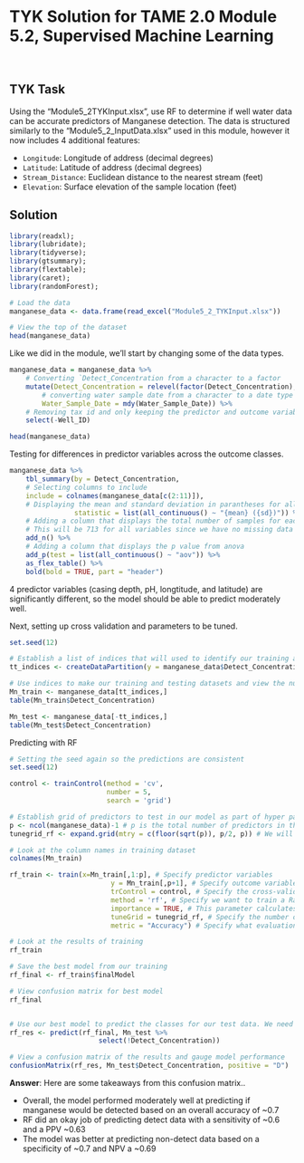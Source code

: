 # TYK Solution for TAME 2.0 Module 5.2, Supervised Machine Learning

<br>

## TYK Task

Using the "Module5_2TYKInput.xlsx", use RF to determine if well water data can be accurate predictors of Manganese detection. The data is structured similarly to the "Module5_2_InputData.xlsx" used in this module, however it now includes 4 additional features:

+ `Longitude`: Longitude of address (decimal degrees)
+ `Latitude`: Latitude of address (decimal degrees)
+ `Stream_Distance`: Euclidean distance to the nearest stream (feet)
+ `Elevation`: Surface elevation of the sample location (feet)

## Solution

```r
library(readxl);
library(lubridate);
library(tidyverse);
library(gtsummary);
library(flextable);
library(caret);
library(randomForest);
```


```r
# Load the data
manganese_data <- data.frame(read_excel("Module5_2_TYKInput.xlsx"))

# View the top of the dataset
head(manganese_data) 
```

Like we did in the module, we'll start by changing some of the data types. 
```r
manganese_data = manganese_data %>%
    # Converting `Detect_Concentration from a character to a factor
    mutate(Detect_Concentration = relevel(factor(Detect_Concentration), ref = "ND"),
        # converting water sample date from a character to a date type 
        Water_Sample_Date = mdy(Water_Sample_Date)) %>%
    # Removing tax id and only keeping the predictor and outcome variables in the dataset
    select(-Well_ID)

head(manganese_data)
```

Testing for differences in predictor variables across the outcome classes.
```r
manganese_data %>%
    tbl_summary(by = Detect_Concentration,
    # Selecting columns to include
    include = colnames(manganese_data[c(2:11)]), 
    # Displaying the mean and standard deviation in parantheses for all continuous variables
                statistic = list(all_continuous() ~ "{mean} ({sd})")) %>%
    # Adding a column that displays the total number of samples for each variable
    # This will be 713 for all variables since we have no missing data
    add_n() %>% 
    # Adding a column that displays the p value from anova
    add_p(test = list(all_continuous() ~ "aov")) %>% 
    as_flex_table() %>%
    bold(bold = TRUE, part = "header")
```

4 predictor variables (casing depth, pH, longtitude, and latitude) are significantly different, so the model should be able to predict moderately well. 

Next, setting up cross validation and parameters to be tuned.
```r
set.seed(12)

# Establish a list of indices that will used to identify our training and testing data with a 60-40 split
tt_indices <- createDataPartition(y = manganese_data$Detect_Concentration, p = 0.6, list = FALSE)

# Use indices to make our training and testing datasets and view the number of Ds (1) and NDs (0) 
Mn_train <- manganese_data[tt_indices,]
table(Mn_train$Detect_Concentration)

Mn_test <- manganese_data[-tt_indices,]
table(Mn_test$Detect_Concentration)

```

Predicting with RF
```r
# Setting the seed again so the predictions are consistent
set.seed(12)

control <- trainControl(method = 'cv',
                        number = 5,
                        search = 'grid')

# Establish grid of predictors to test in our model as part of hyper parameter tuning
p <- ncol(manganese_data)-1 # p is the total number of predictors in the dataset
tunegrid_rf <- expand.grid(mtry = c(floor(sqrt(p)), p/2, p)) # We will test sqrt(p), p/2, and p predictors

# Look at the column names in training dataset
colnames(Mn_train)

rf_train <- train(x=Mn_train[,1:p], # Specify predictor variables
                         y = Mn_train[,p+1], # Specify outcome variables
                         trControl = control, # Specify the cross-validation parameters we defined above
                         method = 'rf', # Specify we want to train a Random Forest
                         importance = TRUE, # This parameter calculates the variable importance for RF models specifically which can                                              help with downstream analyses
                         tuneGrid = tunegrid_rf, # Specify the number of predictors we want to test as defined above
                         metric = "Accuracy") # Specify what evaluation metric we want to use to decide which model is the best

# Look at the results of training
rf_train

# Save the best model from our training
rf_final <- rf_train$finalModel

# View confusion matrix for best model
rf_final


# Use our best model to predict the classes for our test data. We need to make sure we remove the column of Ds/NDs from our test data.
rf_res <- predict(rf_final, Mn_test %>% 
                      select(!Detect_Concentration))

# View a confusion matrix of the results and gauge model performance
confusionMatrix(rf_res, Mn_test$Detect_Concentration, positive = "D")
```

**Answer**: Here are some takeaways from this confusion matrix..

+ Overall, the model performed moderately well at predicting if manganese would be detected based on an overall accuracy of ~0.7
+ RF did an okay job of predicting detect data with a sensitivity of ~0.6 and a PPV ~0.63
+ The model was better at predicting non-detect data based on a specificity of ~0.7 and NPV a ~0.69